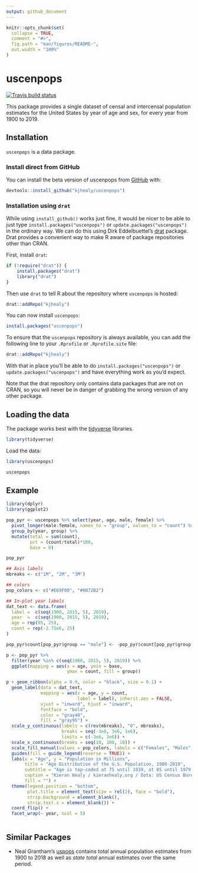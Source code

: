 ```yaml
---
output: github_document
---
```


<!-- README.md is generated from README.Rmd. Please edit that file -->

```r
knitr::opts_chunk$set(
  collapse = TRUE,
  comment = "#>",
  fig.path = "man/figures/README-",
  out.width = "100%"
)
```


# uscenpops


<!-- badges: start -->
[![Travis build status](https://travis-ci.org/kjhealy/uscenpops.svg?branch=master)](https://travis-ci.org/kjhealy/uscenpops)
<!-- badges: end -->

This package provides a single dataset of censal and intercensal population estimates for the United States by year of age and sex, for every year from 1900 to 2019. 

## Installation

`uscenpops` is a data package. 

### Install direct from GitHub

You can install the beta version of uscenpops from [GitHub](https://github.com/kjhealy/uscenpops) with:

```r
devtools::install_github("kjhealy/uscenpops")
```

### Installation using `drat`

While using `install_github()` works just fine, it would be nicer to be able to just type `install.packages("uscenpops")` or `update.packages("uscenpops")` in the ordinary way. We can do this using Dirk Eddelbuettel's [drat](http://eddelbuettel.github.io/drat/DratForPackageUsers.html) package. Drat provides a convenient way to make R aware of package repositories other than CRAN.

First, install `drat`:

```r
if (!require("drat")) {
    install.packages("drat")
    library("drat")
}
```

Then use `drat` to tell R about the repository where `uscenpops` is hosted:

```r
drat::addRepo("kjhealy")
```

You can now install `uscenpops`:

```r
install.packages("uscenpops")
```

To ensure that the `uscenpops` repository is always available, you can add the following line to your `.Rprofile` or `.Rprofile.site` file:

```r
drat::addRepo("kjhealy")
```

With that in place you'll be able to do `install.packages("uscenpops")` or `update.packages("uscenpops")` and have everything work as you'd expect. 

Note that the drat repository only contains data packages that are not on CRAN, so you will never be in danger of grabbing the wrong version of any other package.


## Loading the data

The package works best with the [tidyverse](http://tidyverse.org/) libraries.

```r
library(tidyverse)
```

Load the data:

```r
library(uscenpops)
```

```r
uscenpops
```

## Example


```r

library(dplyr)
library(ggplot2)

pop_pyr <- uscenpops %>% select(year, age, male, female) %>%
  pivot_longer(male:female, names_to = "group", values_to = "count") %>%
  group_by(year, group) %>%
  mutate(total = sum(count), 
         pct = (count/total)*100, 
         base = 0) 

pop_pyr

```

```r

## Axis labels
mbreaks <- c("1M", "2M", "3M")

## colors
pop_colors <- c("#E69F00", "#0072B2")

## In-plot year labels
dat_text <- data.frame(
  label =  c(seq(1900, 2015, 5), 2019),
  year  =  c(seq(1900, 2015, 5), 2019),
  age = rep(95, 25), 
  count = rep(-2.75e6, 25)
)

pop_pyr$count[pop_pyr$group == "male"] <- -pop_pyr$count[pop_pyr$group == "male"]

p <- pop_pyr %>% 
  filter(year %in% c(seq(1900, 2015, 5), 2019)) %>%
  ggplot(mapping = aes(x = age, ymin = base,
                       ymax = count, fill = group))

p + geom_ribbon(alpha = 0.9, color = "black", size = 0.1) +
  geom_label(data = dat_text, 
             mapping = aes(x = age, y = count, 
                           label = label), inherit.aes = FALSE, 
             vjust = "inward", hjust = "inward",
             fontface = "bold", 
             color = "gray40", 
             fill = "gray95") + 
  scale_y_continuous(labels = c(rev(mbreaks), "0", mbreaks), 
                     breaks = seq(-3e6, 3e6, 1e6), 
                     limits = c(-3e6, 3e6)) + 
  scale_x_continuous(breaks = seq(10, 100, 10)) +
  scale_fill_manual(values = pop_colors, labels = c("Females", "Males")) + 
  guides(fill = guide_legend(reverse = TRUE)) +
  labs(x = "Age", y = "Population in Millions",
       title = "Age Distribution of the U.S. Population, 1900-2019",
       subtitle = "Age is top-coded at 75 until 1939, at 85 until 1979, and at 100 since then",
       caption = "Kieran Healy / kieranhealy.org / Data: US Census Bureau.",
       fill = "") +
  theme(legend.position = "bottom",
        plot.title = element_text(size = rel(2), face = "bold"),
        strip.background = element_blank(),  
        strip.text.x = element_blank()) +
  coord_flip() + 
  facet_wrap(~ year, ncol = 5)



```

## Similar Packages

- Neal Grantham's [uspops](https://github.com/nsgrantham/uspops) contains _total_ annual population estimates from 1900 to 2018 as well as _state total_ annual estimates over the same period. 

